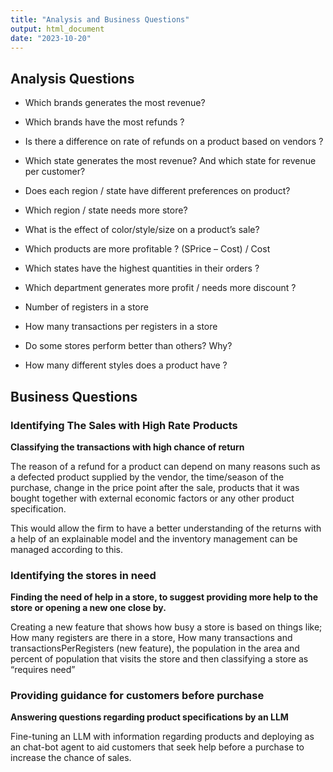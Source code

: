 ```yaml
---
title: "Analysis and Business Questions"
output: html_document
date: "2023-10-20"
---
```


## Analysis Questions

-   Which brands generates the most revenue?

-   Which brands have the most refunds ?

-   Is there a difference on rate of refunds on a product based on vendors ?

-   Which state generates the most revenue? And which state for revenue per customer?

-   Does each region / state have different preferences on product?

-   Which region / state needs more store?

-   What is the effect of color/style/size on a product's sale?

-   Which products are more profitable ? (SPrice -- Cost) / Cost

-   Which states have the highest quantities in their orders ?

-   Which department generates more profit / needs more discount ?

-   Number of registers in a store

-   How many transactions per registers in a store

-   Do some stores perform better than others? Why?

-   How many different styles does a product have ?

## Business Questions



### Identifying The Sales with High Rate Products 

**Classifying the transactions with high chance of return**

The reason of a refund for a product can depend on many reasons such as a defected product supplied by the vendor, the time/season of the purchase, change in the price point after the sale, products that it was bought together with
external economic factors or any other product specification.

This would allow the firm to have a better understanding of the returns with a help of an explainable model and the inventory management can be managed according to this.


### Identifying the stores in need

**Finding the need of help in a store, to suggest providing more help to the store or opening a new one close by.**

Creating a new feature that shows how busy a store is based on things like; How many registers are there in a store, How many transactions and transactionsPerRegisters (new feature), the population in the area and percent of population that visits the store and then classifying a store as "requires need"

### Providing guidance for customers before purchase

**Answering questions regarding product specifications by an LLM**

Fine-tuning an LLM with information regarding products and deploying as an chat-bot agent to aid customers that seek help before a purchase to increase the chance of sales.
